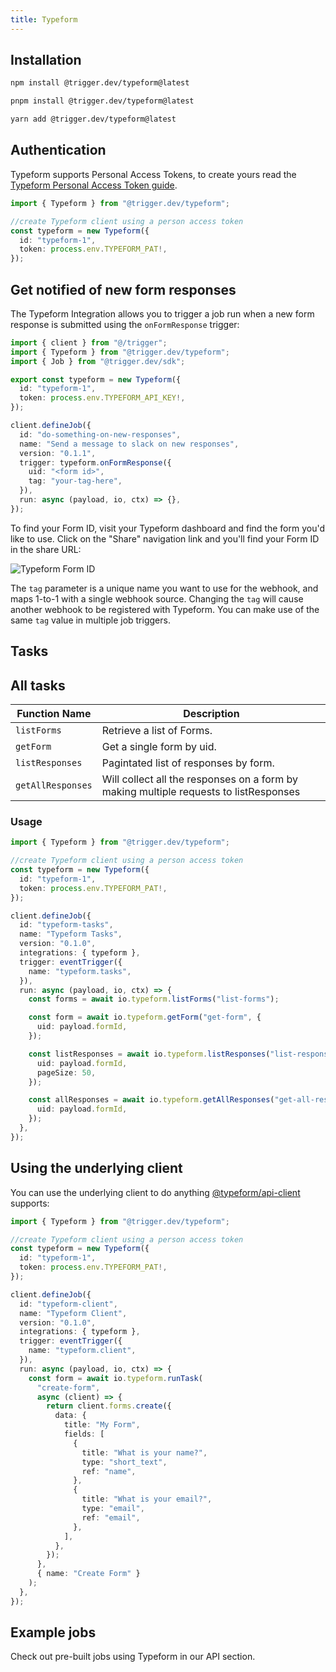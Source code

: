 ```yaml
---
title: Typeform
---
```


<Snippet file="integration-getting-started.mdx" />

## Installation

<CodeGroup>

```bash npm
npm install @trigger.dev/typeform@latest
```

```bash pnpm
pnpm install @trigger.dev/typeform@latest
```

```bash yarn
yarn add @trigger.dev/typeform@latest
```

</CodeGroup>

## Authentication

Typeform supports Personal Access Tokens, to create yours read the [Typeform Personal Access Token guide](https://www.typeform.com/developers/get-started/personal-access-token/).

```ts
import { Typeform } from "@trigger.dev/typeform";

//create Typeform client using a person access token
const typeform = new Typeform({
  id: "typeform-1",
  token: process.env.TYPEFORM_PAT!,
});
```

## Get notified of new form responses

The Typeform Integration allows you to trigger a job run when a new form response is submitted using the `onFormResponse` trigger:

```ts
import { client } from "@/trigger";
import { Typeform } from "@trigger.dev/typeform";
import { Job } from "@trigger.dev/sdk";

export const typeform = new Typeform({
  id: "typeform-1",
  token: process.env.TYPEFORM_API_KEY!,
});

client.defineJob({
  id: "do-something-on-new-responses",
  name: "Send a message to slack on new responses",
  version: "0.1.1",
  trigger: typeform.onFormResponse({
    uid: "<form id>",
    tag: "your-tag-here",
  }),
  run: async (payload, io, ctx) => {},
});
```

To find your Form ID, visit your Typeform dashboard and find the form you'd like to use. Click on the "Share" navigation link and you'll find your Form ID in the share URL:

![Typeform Form ID](/images/typeform-form-id.png)

The `tag` parameter is a unique name you want to use for the webhook, and maps 1-to-1 with a single webhook source. Changing the `tag` will cause another webhook to be registered with Typeform. You can make use of the same `tag` value in multiple job triggers.

## Tasks

## All tasks

| Function Name     | Description                                                                           |
| ----------------- | ------------------------------------------------------------------------------------- |
| `listForms`       | Retrieve a list of Forms.                                                             |
| `getForm`         | Get a single form by uid.                                                             |
| `listResponses`   | Pagintated list of responses by form.                                                 |
| `getAllResponses` | Will collect all the responses on a form by making multiple requests to listResponses |

### Usage

```ts
import { Typeform } from "@trigger.dev/typeform";

//create Typeform client using a person access token
const typeform = new Typeform({
  id: "typeform-1",
  token: process.env.TYPEFORM_PAT!,
});

client.defineJob({
  id: "typeform-tasks",
  name: "Typeform Tasks",
  version: "0.1.0",
  integrations: { typeform },
  trigger: eventTrigger({
    name: "typeform.tasks",
  }),
  run: async (payload, io, ctx) => {
    const forms = await io.typeform.listForms("list-forms");

    const form = await io.typeform.getForm("get-form", {
      uid: payload.formId,
    });

    const listResponses = await io.typeform.listResponses("list-responses", {
      uid: payload.formId,
      pageSize: 50,
    });

    const allResponses = await io.typeform.getAllResponses("get-all-responses", {
      uid: payload.formId,
    });
  },
});
```

## Using the underlying client

You can use the underlying client to do anything [@typeform/api-client](https://www.npmjs.com/package/@typeform/api-client) supports:

```ts
import { Typeform } from "@trigger.dev/typeform";

//create Typeform client using a person access token
const typeform = new Typeform({
  id: "typeform-1",
  token: process.env.TYPEFORM_PAT!,
});

client.defineJob({
  id: "typeform-client",
  name: "Typeform Client",
  version: "0.1.0",
  integrations: { typeform },
  trigger: eventTrigger({
    name: "typeform.client",
  }),
  run: async (payload, io, ctx) => {
    const form = await io.typeform.runTask(
      "create-form",
      async (client) => {
        return client.forms.create({
          data: {
            title: "My Form",
            fields: [
              {
                title: "What is your name?",
                type: "short_text",
                ref: "name",
              },
              {
                title: "What is your email?",
                type: "email",
                ref: "email",
              },
            ],
          },
        });
      },
      { name: "Create Form" }
    );
  },
});
```

## Example jobs

<Card title="Code examples" icon="code" href="https://trigger.dev/apis/typeform">
  Check out pre-built jobs using Typeform in our API section.
</Card>

